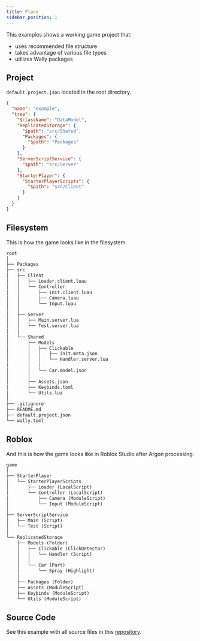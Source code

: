 ```yaml
---
title: Place
sidebar_position: 1
---
```


This examples shows a working game project that:

- uses recommended file structure
- takes advantage of various file types
- utilizes Wally packages

## Project

`default.project.json` located in the root directory.

```json
{
  "name": "example",
  "tree": {
    "$className": "DataModel",
    "ReplicatedStorage": {
      "$path": "src/Shared",
      "Packages": {
        "$path": "Packages"
      }
    },
    "ServerScriptService": {
      "$path": "src/Server"
    },
    "StarterPlayer": {
      "StarterPlayerScripts": {
        "$path": "src/Client"
      }
    }
  }
}
```

## Filesystem

This is how the game looks like in the filesystem.

```txt
root
│
├── Packages
├── src
│   ├── Client
│   │   ├── Loader.client.luau
│   │   └── Controller
│   │       ├── init.client.luau
│   │       ├── Camera.luau
│   │       └── Input.luau
│   │
│   ├── Server
│   │   ├── Main.server.lua
│   │   └── Test.server.lua
│   │
│   └── Shared
│       ├── Models
│       │   ├── Clickable
│       │   │   ├── init.meta.json
│       │   │   └── Handler.server.lua
│       │   │
│       │   └── Car.model.json
│       │
│       ├── Assets.json
│       ├── Keybinds.toml
│       └── Utils.lua
│
├── .gitignore
├── README.md
├── default.project.json
└── wally.toml
```

## Roblox

And this is how the game looks like in Roblox Studio after Argon processing.

```txt
game
│
├── StarterPlayer
│   └── StarterPlayerScripts
│       ├── Loader (LocalScript)
│       └── Controller (LocalScript)
│           ├── Camera (ModuleScript)
│           └── Input (ModuleScript)
│
├── ServerScriptService
│   ├── Main (Script)
│   └── Test (Script)
│
└── ReplicatedStorage
    ├── Models (Folder)
    │   ├── Clickable (ClickDetector)
    │   │   └── Handler (Script)
    │   │
    │   └── Car (Part)
    │       └── Spray (Highlight)
    │
    ├── Packages (Folder)
    ├── Assets (ModuleScript)
    ├── Keybinds (ModuleScript)
    └── Utils (ModuleScript)
```

## Source Code

See this example with all source files in this [repository](https://github.com/argon-rbx/examples/tree/main/place).
